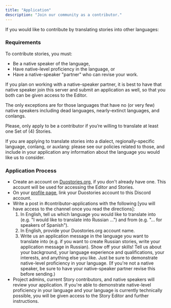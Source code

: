```yaml
---
title: "Application"
description: "Join our community as a contributor."
---
```


If you would like to contribute by translating stories into other languages:

### Requirements
To contribute stories, you must:

- Be a native speaker of the language,
- Have native-level proficiency in the language, or
- Have a native-speaker "partner" who can revise your work.

<Info> If you plan on working with a native-speaker partner, it is best to have that native speaker join this server and submit an application as well, so that you both can be given access to the Editor.</Info>


The only exceptions are for those languages that have no (or very few) native speakers including dead languages, nearly-extinct languages, and conlangs.

Please, only apply to be a contributor if you’re willing to translate at least one Set of (4) Stories.

<Warning>
If you are applying to translate stories into a dialect, regionally-specific language, conlang, or auxlang: please see our policies related to those, and include in your application any information about the language you would like us to consider.
</Warning>

### Application Process

- Create an account on [Duostories.org](https://duostories.org/), if you don't already have one. This account will be used for accessing the Editor and Stories.
- On your [profile page](https://duostories.org/profile), link your Duostories account to this Discord account.
- Write a post in <Channel href="https://discord.com/channels/726701782075572277/1132747276234792980">#contributor-applications</Channel> with the following [you will have access to the channel once you read the directions]:
    1. In English, tell us which language you would like to translate into (e.g. "I would like to translate into Russian …") and from (e.g. "… for speakers of Spanish").
    2. In English, provide your Duostories.org account name.
    3. Write us an application message in the language you want to translate into (e.g. if you want to create Russian stories, write your application message in Russian). Show off your skills! Tell us about your background, your language experience and qualifications, your interests, and anything else you like. Just be sure to demonstrate native-level proficiency in your language. (If you're not a native speaker, be sure to have your native-speaker partner revise this before sending.)
- Project admins, current Story contributors, and native speakers will review your application. If you're able to demonstrate native-level proficiency in your language and your language is currently technically possible, you will be given access to the Story Editor and further instructions.